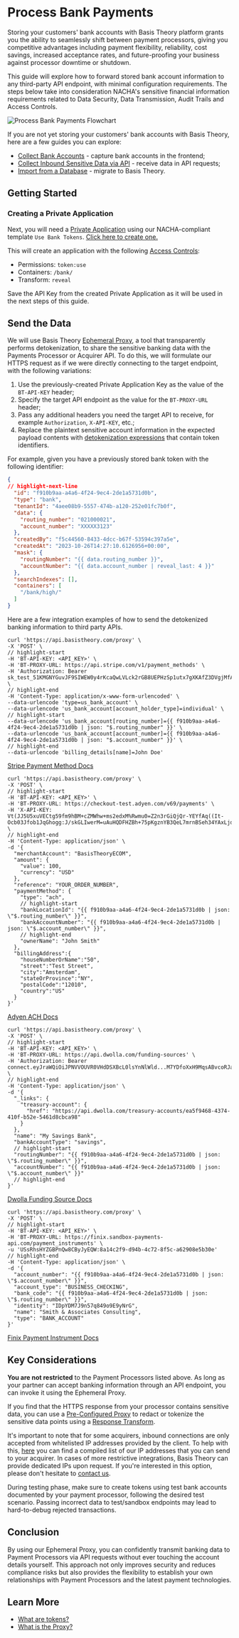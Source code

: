 

# Process Bank Payments

Storing your customers' bank accounts with Basis Theory platform grants you the ability to seamlessly shift between payment processors, giving you competitive advantages including payment flexibility, reliability, cost savings, increased acceptance rates, and future-proofing your business against processor downtime or shutdown.

This guide will explore how to forward stored bank account information to any third-party API endpoint, with minimal configuration requirements. The steps below take into consideration NACHA's sensitive financial information requirements related to Data Security,  Data Transmission, Audit Trails and Access Controls.

![Process Bank Payments Flowchart](/img/guides/banks/process-banks-flowchart.png)

If you are not yet storing your customers' bank accounts with Basis Theory, here are a few guides you can explore:

- [Collect Bank Accounts](/docs/guides/banks/collect-bank-accounts) - capture bank accounts in the frontend;
- [Collect Inbound Sensitive Data via API](/docs/guides/collect/collect-inbound-sensitive-data) - receive data in API requests;
- [Import from a Database](/docs/blueprints/migrations/import-from-database) - migrate to Basis Theory.

## Getting Started

<GettingStartedSection />

### Creating a Private Application

Next, you will need a [Private Application](/docs/api/applications) using our NACHA-compliant template `Use Bank Tokens`. [Click here to create one.](https://portal.basistheory.com/applications/create?application_template_id=d6d8c64c-1145-4b7f-a4bc-bb5cd3a40128)

This will create an application with the following [Access Controls](/docs/concepts/access-controls):
* Permissions: `token:use`
* Containers: `/bank/`
* Transform: `reveal`

<Alert>Save the API Key from the created Private Application as it will be used in the next steps of this guide.</Alert>

## Send the Data

We will use Basis Theory [Ephemeral Proxy](/docs/api/proxies/ephemeral-proxy), a tool that transparently performs detokenization, to share the sensitive banking data with the Payments Processor or Acquirer API. To do this, we will formulate our HTTPS request as if we were directly connecting to the target endpoint, with the following variations:

1. Use the previously-created Private Application Key as the value of the `BT-API-KEY` header;
2. Specify the target API endpoint as the value for the `BT-PROXY-URL` header;
3. Pass any additional headers you need the target API to receive, for example `Authorization`, `X-API-KEY`, etc.;
4. Replace the plaintext sensitive account information in the expected payload contents with [detokenization expressions](/docs/expressions/detokenization) that contain token identifiers.

For example, given you have a previously stored bank token with the following identifier:

```json showLineNumbers title=token.json
{
// highlight-next-line
  "id": "f910b9aa-a4a6-4f24-9ec4-2de1a5731d0b",
  "type": "bank",
  "tenantId": "4aee08b9-5557-474b-a120-252e01fc7b0f",
  "data": {
    "routing_number": "021000021",
    "account_number": "XXXXX3123"
  },
  "createdBy": "f5c44560-8433-4dcc-b67f-53594c397a5e",
  "createdAt": "2023-10-26T14:27:10.6126956+00:00",
  "mask": {
    "routingNumber": "{{ data.routing_number }}",
    "accountNumber": "{{ data.account_number | reveal_last: 4 }}"
  },
  "searchIndexes": [],
  "containers": [
    "/bank/high/"
  ]
}
```

Here are a few integration examples of how to send the detokenized banking information to third party APIs.

<Tabs className="bt-tabs" queryString="processor">
  <TabItem value="stripe" label="Stripe">

```shell showLineNumbers title="Create a Payment Method"
curl 'https://api.basistheory.com/proxy' \
-X 'POST' \
// highlight-start
-H 'BT-API-KEY: <API_KEY>' \
-H 'BT-PROXY-URL: https://api.stripe.com/v1/payment_methods' \
-H 'Authorization: Bearer sk_test_51KMGNYGuvJF9SIWEW0y4rKcaQwLVLck2rGB8UEPHzSp1utx7gXKAfZ3DVgjMfAuvBIT42pQhg0sIx2PepEJkXv9g00yIrUwhI4' \
// highlight-end
-H 'Content-Type: application/x-www-form-urlencoded' \
--data-urlencode 'type=us_bank_account' \
--data-urlencode 'us_bank_account[account_holder_type]=individual' \
// highlight-start
--data-urlencode 'us_bank_account[routing_number]={{ f910b9aa-a4a6-4f24-9ec4-2de1a5731d0b | json: "$.routing_number" }}' \
--data-urlencode 'us_bank_account[account_number]={{ f910b9aa-a4a6-4f24-9ec4-2de1a5731d0b | json: "$.account_number" }}' \
// highlight-end
--data-urlencode 'billing_details[name]=John Doe'
```

[Stripe Payment Method Docs](https://stripe.com/docs/api/payment_methods/create)

  </TabItem>
  <TabItem value="adyen" label="Adyen">

```shell showLineNumbers title="Create Checkout"
curl 'https://api.basistheory.com/proxy' \
-X 'POST' \
// highlight-start
-H 'BT-API-KEY: <API_KEY>' \
-H 'BT-PROXY-URL: https://checkout-test.adyen.com/v69/payments' \
-H 'X-API-KEY: Vt(JJ5U5xuVECtg59fm9hBM+cZMWhw+ms2edxM%Rwmu0=Z2n3rGiQjQr-YEYfAq((It-Ocb03Jfob1JqGhogg:J/skGLIwerM=uAuHQDFHZBh+75pKgznYB3QeL7mrnBSeh34YAxLjdGEJQAhKdaU2' \
// highlight-end
-H 'Content-Type: application/json' \
-d '{
  "merchantAccount": "BasisTheoryECOM",
  "amount": {
    "value": 100,
    "currency": "USD"
  },
  "reference": "YOUR_ORDER_NUMBER",
  "paymentMethod": {
    "type": "ach",
    // highlight-start
    "bankLocationId": "{{ f910b9aa-a4a6-4f24-9ec4-2de1a5731d0b | json: \"$.routing_number\" }}",
    "bankAccountNumber": "{{ f910b9aa-a4a6-4f24-9ec4-2de1a5731d0b | json: \"$.account_number\" }}",
    // highlight-end
    "ownerName": "John Smith"
  },
  "billingAddress":{
    "houseNumberOrName":"50",
    "street":"Test Street",
    "city":"Amsterdam",
    "stateOrProvince":"NY",
    "postalCode":"12010",
    "country":"US"
  }
}'
```

[Adyen ACH Docs](https://docs.adyen.com/payment-methods/ach-direct-debit/api-only/)

  </TabItem>
  <TabItem value="dwolla" label="Dwolla">

```shell showLineNumbers title="Create Funding Source"
curl 'https://api.basistheory.com/proxy' \
-X 'POST' \
// highlight-start
-H 'BT-API-KEY: <API_KEY>' \
-H 'BT-PROXY-URL: https://api.dwolla.com/funding-sources' \
-H 'Authorization: Bearer connect.eyJraWQiOiJPNVVOUVR0VHdDSXBcL0lsYnNlWld...M7YDfoXxH9MqsABvcoRJaQoSMjDCgheu1h0clQ' \
// highlight-end
-H 'Content-Type: application/json' \
-d '{
  "_links": {
    "treasury-account": {
      "href": "https://api.dwolla.com/treasury-accounts/ea5f9468-4374-410f-b52e-5461d8cbca98"
    }
  },
  "name": "My Savings Bank",
  "bankAccountType": "savings",
  // highlight-start
  "routingNumber": "{{ f910b9aa-a4a6-4f24-9ec4-2de1a5731d0b | json: \"$.routing_number\" }}",
  "accountNumber": "{{ f910b9aa-a4a6-4f24-9ec4-2de1a5731d0b | json: \"$.account_number\" }}"
  // highlight-end
}'
```

[Dwolla Funding Source Docs](https://developers.dwolla.com/api-reference/connect/funding-sources/create-for-account)

  </TabItem>
  <TabItem value="finix" label="Finix">

```shell showLineNumbers title="Create Payment Instrument"
curl 'https://api.basistheory.com/proxy' \
-X 'POST' \
// highlight-start
-H 'BT-API-KEY: <API_KEY>' \
-H 'BT-PROXY-URL: https://finix.sandbox-payments-api.com/payment_instruments' \
-u 'USsRhsHYZGBPnQw8CByJyEQW:8a14c2f9-d94b-4c72-8f5c-a62908e5b30e'
// highlight-end
-H 'Content-Type: application/json' \
-d '{
  "account_number": "{{ f910b9aa-a4a6-4f24-9ec4-2de1a5731d0b | json: \"$.account_number\" }}",
  "account_type": "BUSINESS_CHECKING",
  "bank_code": "{{ f910b9aa-a4a6-4f24-9ec4-2de1a5731d0b | json: \"$.routing_number\" }}",
  "identity": "IDpYDM7J9n57q849o9E9yNrG",
  "name": "Smith & Associates Consulting",
  "type": "BANK_ACCOUNT"
}'
```

[Finix Payment Instrument Docs](https://finix.com/docs/api/tag/Payment-Instruments/)

  </TabItem>
</Tabs>

## Key Considerations

**You are not restricted** to the Payment Processors listed above. As long as your partner can accept banking information through an API endpoint, you can invoke it using the Ephemeral Proxy.

If you find that the HTTPS response from your processor contains sensitive data, you can use a [Pre-Configured Proxy](/docs/api/proxies/pre-configured-proxies) to redact or tokenize the sensitive data points using a [Response Transform](/docs/api/proxies/pre-configured-proxies#response-transforms).

It's important to note that for some acquirers, inbound connections are only accepted from whitelisted IP addresses provided by the client. To help with this, [here](/docs/api/ip-addresses) you can find a compiled list of our IP addresses that you can send to your acquirer. In cases of more restrictive integrations, Basis Theory can provide dedicated IPs upon request. If you're interested in this option, please don't hesitate to [contact us](https://basistheory.com/contact).

During testing phase, make sure to create tokens using test bank accounts documented by your payment processor, following the desired test scenario. Passing incorrect data to test/sandbox endpoints may lead to hard-to-debug rejected transactions.

## Conclusion

By using our Ephemeral Proxy, you can confidently transmit banking data to Payment Processors via API requests without ever touching the account details yourself. This approach not only improves security and reduces compliance risks but also provides the flexibility to establish your own relationships with Payment Processors and the latest payment technologies.

## Learn More

- [What are tokens?](/docs/concepts/what-are-tokens)
- [What is the Proxy?](/docs/concepts/what-is-the-proxy)
